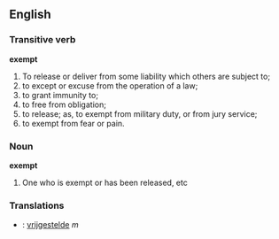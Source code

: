 == English ==
=== Transitive verb ===
'''exempt'''
#To release or deliver from some liability which others are subject to; 
#to except or excuse from the operation of a law; 
#to grant immunity to; 
#to free from obligation; 
#to release; as, to exempt from military duty, or from jury service; 
#to exempt from fear or pain.

=== Noun ===
'''exempt'''
# One who is exempt or has been released, etc
=== Translations ===
*{{nl}}: [[vrijgestelde]] ''m''